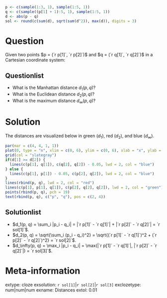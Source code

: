 ```r
p <- c(sample(1:3, 1), sample(1:5, 1))
q <- c(sample((p[1] + 1):5, 1), sample(1:5, 1))
d <- abs(p - q)
sol <- round(c(sum(d), sqrt(sum(d^2)), max(d)), digits = 3)
```

Question
========

Given two points $p = (`r p[1]`, `r p[2]`)$ and
$q = (`r q[1]`, `r q[2]`)$ in a Cartesian coordinate system:

Questionlist
------------
* What is the Manhattan distance $d_1(p, q)$?
* What is the Euclidean distance $d_2(p, q)$?
* What is the maximum distance $d_\infty(p, q)$?


Solution
========

The distances are visualized below in green ($d_1$), red ($d_2$),
and blue ($d_\infty$).

```r
par(mar = c(4, 4, 1, 1))
plot(0, type = "n", xlim = c(0, 6), ylim = c(0, 6), xlab = "x", ylab = "y")
grid(col = "slategray")
if(d[1] >= d[2]) {
  lines(c(p[1], q[1]), c(q[2], q[2]) - 0.05, lwd = 2, col = "blue")
} else {
  lines(c(p[1], p[1]) - 0.05, c(p[2], q[2]), lwd = 2, col = "blue")
}
lines(rbind(p, q), lwd = 2, col = "red")
lines(c(p[1], p[1], q[1]), c(p[2], q[2], q[2]), lwd = 2, col = "green")
points(rbind(p, q), pch = 19)
text(rbind(p, q), c("p", "q"), pos = c(2, 4))
```

Solutionlist
------------
* $d_1(p, q) = \sum_i |p_i - q_i| = |`r p[1]` - `r q[1]`| +
  |`r p[2]` - `r q[2]`| = `r sol[1]`$.
* $d_2(p, q) = \sqrt{\sum_i (p_i - q_i)^2} = \sqrt{(`r p[1]` -
  `r q[1]`)^2 + (`r p[2]` - `r q[2]`)^2} = `r sol[2]`$.
* $d_\infty(p, q) = \max_i |p_i - q_i| = \max(|`r p[1]` -
  `r q[1]`|, |`r p[2]` - `r q[2]`|) = `r sol[3]`$.


Meta-information
================
extype: cloze
exsolution: `r sol[1]`|`r sol[2]`|`r sol[3]`
exclozetype: num|num|num
exname: Distances
extol: 0.01
